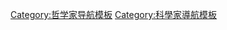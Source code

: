 {{Navbox
| name      = 弗兰西斯·培根
| title     = [[弗兰西斯·培根]]
| state     = {{{state|autocollapse}}}
| listclass = hlist

| group1 = 哲学
| list1  = 
*[[培根法]]
*[[种族幻象]]
*[[洞穴幻象]]
*[[市场幻象]]
*[[剧场幻象]]
*{{Le|萨罗门学院|Salomon%27s_House}}
| group2 = [[Works by Francis Bacon|作品]]
| list2  = 
*《{{le|培根论说文集|Essays (Francis Bacon)}}》（1597）
*《[[学术的进展]]》（1605）
*《[[新工具论]]》（1620）
*《[[亨利七世的治理史]]》 (1622)
*《{{le|新大西岛|New Atlantis}}》（1627）
| group3 = 家庭
| list3  = 
*{{le|尼古拉·培根|Nicholas Bacon (Lord Keeper)}}（父亲）
*[[安妮·培根]]（母亲）
* {{le|爱丽丝·巴纳姆|Alice Barnham}}(妻子)
| group4 = 其它
| list4  = 
*[[培根密碼]]
*{{Le|关于培根是莎士比亚著作作者的学说|Baconian theory of Shakespeare authorship}}
*{{Le|关于培根的神秘学学说|Occult_theories_about_Francis_Bacon}}
}}<noinclude>
{{collapsible option}}
{{DEFAULTSORT:Bacon, Francis}}
[[Category:哲学家导航模板]]
[[Category:科學家導航模板]]
</noinclude>